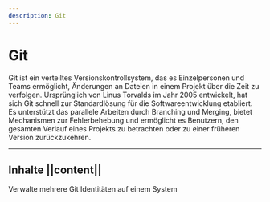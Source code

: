 ```yaml
---
description: Git
---
```


# Git

Git ist ein verteiltes Versionskontrollsystem, das es Einzelpersonen und Teams ermöglicht, Änderungen an Dateien in einem Projekt über die Zeit zu verfolgen.
Ursprünglich von Linus Torvalds im Jahr 2005 entwickelt, hat sich Git schnell zur Standardlösung für die Softwareentwicklung etabliert.
Es unterstützt das parallele Arbeiten durch Branching und Merging, bietet Mechanismen zur Fehlerbehebung und ermöglicht es Benutzern, den gesamten Verlauf eines Projekts zu betrachten oder zu einer früheren Version zurückzukehren.

---

## Inhalte ||content||

<Grid>
  <GridItem
    icon="siGit"
    iconSize={35}
    title="Mehrere Git Identitäten"
    href="multiple_identities">
    Verwalte mehrere Git Identitäten auf einem System
  </GridItem>
</Grid>
